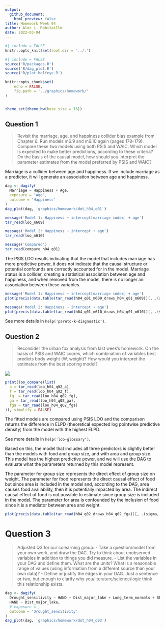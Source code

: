 ```yaml
---
output: 
  github_document:
    html_preview: false
title: Homework Week 04
author: Alec L. Robitaille
date: 2022-03-04
---
```



```r
#| include = FALSE
knitr::opts_knit$set(root.dir = '../.')
```

```r
#| include = FALSE
source('R/packages.R')
source('R/dag_plot.R')
source('R/plot_halfeye.R')

knitr::opts_chunk$set(
	echo = FALSE,
	fig.path = '../graphics/homework/'
)


theme_set(theme_bw(base_size = 16))
```


## Question 1

> Revisit the marriage, age, and happiness collider bias example from Chapter
6. Run models m6.9 and m6.10 again (pages 178–179). Compare these two models
using both PSIS and WAIC. Which model is expected to make better predictions,
according to these criteria? On the basis of the causal model, how should you
interpret the parameter estimates from the model preferred by PSIS and WAIC?

Marriage is a collider between age and happiness. If we include marriage 
as a predictor, it will generate an association between age and happiness.

```r
dag <- dagify(
  Marriage ~ Happiness + Age,
  exposure = 'Age',
  outcome = 'Happiness'
)
dag_plot(dag, 'graphics/homework/dot_h04_q01')
```

```r
message('Model 1: Happiness ~ intercept[marriage index] + age')
tar_read(loo_m609)

message('Model 2: Happiness ~ intercept + age')
tar_read(loo_m610)

message('Compared')
tar_read(compare_h04_q01)
```

The PSIS LOO results indicating that the model that includes marriage
has more predictive power, it does not indicate that the causal structure
or potential confounds are correctly accounted for in the model. 
Marriage status is a collider, creating a statistical association between
age and happiness, and when removed from the model, there is no longer an
association between these variables. 

```r
message('Model 1: Happiness ~ intercept[marriage index] + age')
plot(precis(data.table(tar_read(h04_q01_m609_draws_h04_q01_m609))[, .(sigma, beta_age, `alpha[1]`, `alpha[2]`)], depth = 2))

message('Model 2: Happiness ~ intercept + age')
plot(precis(data.table(tar_read(h04_q01_m610_draws_h04_q01_m610))[, .(sigma, beta_age, alpha)]))
```

See more details in `help('pareto-k-diagnostic')`.

## Question 2

> Reconsider the urban fox analysis from last week’s homework. On the basis of
PSIS and WAIC scores, which combination of variables best predicts body weight
(W, weight)? How would you interpret the estimates from the best scoring model?

![](../graphics/homework/dot_h03_q02.png)


```r
print(loo_compare(list(
  a = tar_read(loo_h04_q02_a), 
  f = tar_read(loo_h04_q02_f),
  fg  = tar_read(loo_h04_q02_fg),
  ga = tar_read(loo_h04_q02_ga),
  fga = tar_read(loo_h04_q02_fga)
)), simplify = FALSE)
```

The fitted models are compared using PSIS LOO and the comparison 
returns the difference in ELPD (theoretical expected log pointwise
predictive density) from the model with the highest ELPD. 

See more details in `help('loo-glossary')`. 

Based on this, the model that includes all three predictors is slightly 
better than the models with food and group size, and with area and 
group size. This model has the highest predictive power, and we will use the 
DAG to evaluate what the parameters returned by this model represent. 


The parameter for group size represents the direct effect of group size on
weight. The parameter for food represents the direct causal effect of 
food but since area is included in the model and, according to the DAG, area
causes food availability, then it is potentially impacted by area. The indirect causal effect of food is not possible to estimate since group size 
is included in the model. The parameter for area is confounded by the
inclusion of food since it is a mediator between area and weight. 

```r
plot(precis(data.table(tar_read(h04_q02_draws_h04_q02_fga))[, .(sigma, alpha, beta_food, beta_groupsize, beta_area)]))
```


# Question 3

> Adjusted Q3 for our colearning group: 
> - Take a question/model from your own work, and draw the DAG. Try to think about unobserved variables in addition to things you did measure.
> - List the variables in your DAG and define them. What are the units? What is a reasonable range of values (using information from a different source than your own data)?
> - Define or justify the edges in your DAG. Just a sentence or two, but enough to clarify why you/literature/science/logic think this relationship exists.


```r
dag <- dagify(
  Drought_sensitivity ~ HAND + Dist_major_lake + Long_term_normals + Shape_index + Land_cover + Prop_water + Elevation + Aspect,
  HAND ~ Dist_major_lake,
  # exposure = ,
  outcome = 'Drought_sensitivity'
)
dag_plot(dag, 'graphics/homework/dot_h04_q03')
```